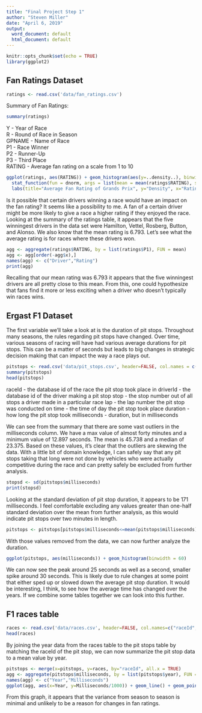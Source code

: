 ---
title: "Final Project Step 1"
author: "Steven Miller"
date: "April 6, 2019"
output:
  word_document: default
  html_document: default
---

```{r setup, include=FALSE}
knitr::opts_chunk$set(echo = TRUE)
library(ggplot2)
```

## Fan Ratings Dataset

```{r fan_ratings}
ratings <- read.csv('data/fan_ratings.csv')
```

Summary of Fan Ratings:
```{r}
summary(ratings)
```

Y - Year of Race  
R - Round of Race in Season  
GPNAME - Name of Race  
P1 - Race Winner  
P2 - Runner-Up  
P3 - Third Place  
RATING - Average fan rating on a scale from 1 to 10  

```{r}
ggplot(ratings, aes(RATING)) + geom_histogram(aes(y=..density..), binwidth = 0.5) + 
  stat_function(fun = dnorm, args = list(mean = mean(ratings$RATING), sd = sd(ratings$RATING))) + 
  labs(title="Average Fan Rating of Grands Prix", y="Density", x="Rating")
```

Is it possible that certain drivers winning a race would have an impact on the fan rating? It seems like a possibility to me. A fan of a certain driver might be more likely to give a race a higher rating if they enjoyed the race. Looking at the summary of the ratings table, it appears that the five winningest drivers in the data set were Hamilton, Vettel, Rosberg, Button, and Alonso. We also know that the mean rating is 6.793. Let's see what the average rating is for races where these drivers won.

```{r}
agg <- aggregate(ratings$RATING, by = list(ratings$P1), FUN = mean)
agg <- agg[order(-agg$x),]
names(agg) <- c("Driver","Rating")
print(agg)
```

Recalling that our mean rating was 6.793 it appears that the five winningest drivers are all pretty close to this mean. From this, one could hypothesize that fans find it more or less exciting when a driver who doesn't typically win races wins.

## Ergast F1 Dataset

The first variable we'll take a look at is the duration of pit stops. Throughout many seasons, the rules regarding pit stops have changed. Over time, various seasons of racing will have had various average durations for pit stops. This can be a matter of seconds but leads to big changes in strategic decision making that can impact the way a race plays out.

```{r}
pitstops <- read.csv('data/pit_stops.csv', header=FALSE, col.names = c("raceId","driverId","stop","lap","time","duration","milliseconds"))
summary(pitstops)
head(pitstops)
```

raceId - the database id of the race the pit stop took place in
driverId - the database id of the driver making a pit stop
stop - the stop number out of all stops a driver made in a particular race
lap - the lap number the pit stop was conducted on
time - the time of day the pit stop took place
duration - how long the pit stop took
milliseconds - duration, but in milliseconds

We can see from the summary that there are some vast outliers in the milliseconds column. We have a max value of almost forty minutes and a minimum value of 12.897 seconds. The mean is 45.738 and a median of 23.375. Based on these values, it's clear that the outliers are skewing the data. With a little bit of domain knowledge, I can safely say that any pit stops taking that long were not done by vehicles who were actually competitive during the race and can pretty safely be excluded from further analysis.

```{r}
stopsd <- sd(pitstops$milliseconds)
print(stopsd)
```

Looking at the standard deviation of pit stop duration, it appears to be 171 milliseconds. I feel comfortable excluding any values greater than one-half standard deviation over the mean from further analysis, as this would indicate pit stops over two minutes in length.

```{r}
pitstops <- pitstops[pitstops$milliseconds<=mean(pitstops$milliseconds)+stopsd/2,]
```

With those values removed from the data, we can now further analyze the duration.

```{r}
ggplot(pitstops, aes(milliseconds)) + geom_histogram(binwidth = 60)
```

We can now see the peak around 25 seconds as well as a second, smaller spike around 30 seconds. This is likely due to rule changes at some point that either sped up or slowed down the average pit stop duration. It would be interesting, I think, to see how the average time has changed over the years. If we combine some tables together we can look into this further.

## F1 races table

```{r}
races <- read.csv('data/races.csv', header=FALSE, col.names=c("raceId","year","round","circuitId","name","date","time","url"))
head(races)
```

By joining the year data from the races table to the pit stops table by matching the raceId of the pit stop, we can now summarize the pit stop data to a mean value by year.

```{r}
pitstops <- merge(x=pitstops, y=races, by="raceId", all.x = TRUE)
agg <- aggregate(pitstops$milliseconds, by = list(pitstops$year), FUN = mean)
names(agg) <- c("Year","Milliseconds")
ggplot(agg, aes(x=Year, y=Milliseconds/1000)) + geom_line() + geom_point() + labs(y="Duration in Seconds", title="Average Pit Stop Length by F1 Season", caption="Duration measured from the time a car enters pit lane to when it exits") + scale_x_continuous(breaks=seq(2011,2019,1))
```

From this graph, it appears that the variance from season to season is minimal and unlikely to be a reason for changes in fan ratings.